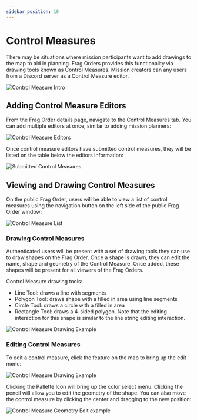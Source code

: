 ```yaml
---
sidebar_position: 10
---
```


# Control Measures

There may be situations where mission participants want to add drawings to the map to aid in planning. Frag Orders provides this functionality via drawing tools known as Control Measures. Mission creators can any users from a Discord server as a Control Measure editor.

![Control Measure Intro](../static/img/cm_1.png)

## Adding Control Measure Editors

From the Frag Order details page, navigate to the Control Measures tab. You can add multiple editors at once, similar to adding mission planners:

![Control Measure Editors](../static/img/cm_3.png)


Once control measure editors have submitted control measures, they will be listed on the table below the editors information:

![Submitted Control Measures](../static/img/cm_2.png)


## Viewing and Drawing Control Measures

On the public Frag Order, users will be able to view a list of control measures using the navigation button on the left side of the public Frag Order window:

![Control Measure List](../static/img/cm_4.png)


### Drawing Control Measures

Authenticated users will be present with a set of drawing tools they can use to draw shapes on the Frag Order. Once a shape is drawn, they can edit the name, shape and geometry of the Control Measure. Once added, these shapes will be present for all viewers of the Frag Orders.

Control Measure drawing tools:

* Line Tool: draws a line with segments
* Polygon Tool: draws shape with a filled in area using line segments
* Circle Tool: draws a circle with a filled in area
* Rectangle Tool: draws a 4-sided polygon. Note that the editing interaction for this shape is similar to the line string editing interaction.

![Control Measure Drawing Example](../static/img/cm_5.png)


### Editing Control Measures

To edit a control measure, click the feature on the map to bring up the edit menu:

![Control Measure Drawing Example](../static/img/cm_6.png)

Clicking the Pallette Icon will bring up the color select menu. Clicking the pencil will allow you to edit the geometry of the shape. You can also move the control measure by clicking the center and dragging to the new position:

![Control Measure Geometry Edit example](../static/img/cm_7.png)